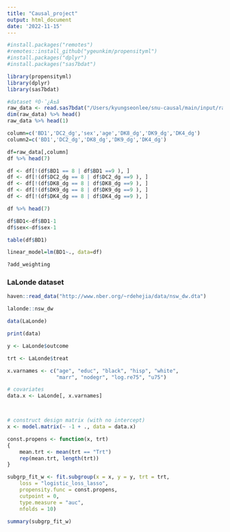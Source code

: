```yaml
---
title: "Causal_project"
output: html_document
date: '2022-11-15'
---
```


```r
#install.packages("remotes")
#remotes::install_github("ygeunkim/propensityml")
#install.packages("dplyr")
#install.packages("sas7bdat")

library(propensityml)
library(dplyr)
library(sas7bdat)

```

```r
#dataset ºÒ·¯¿À±â
raw_data <- read.sas7bdat("/Users/kyungseonlee/snu-causal/main/input/rawdata/HN20_ALL.sas7bdat")
dim(raw_data) %>% head()
raw_data %>% head(1)

```


```r
column=c('BD1','DC2_dg','sex','age','DK8_dg','DK9_dg','DK4_dg')
column2=c('BD1','DC2_dg','DK8_dg','DK9_dg','DK4_dg')

df=raw_data[,column]
df %>% head(7)

df <- df[!(df$BD1 == 8 | df$BD1 ==9 ), ]
df <- df[!(df$DC2_dg == 8 | df$DC2_dg ==9 ), ]
df <- df[!(df$DK8_dg == 8 | df$DK8_dg ==9 ), ]
df <- df[!(df$DK9_dg == 8 | df$DK9_dg ==9 ), ]
df <- df[!(df$DK4_dg == 8 | df$DK4_dg ==9 ), ]

df %>% head(7)
```


```r
df$BD1<-df$BD1-1
df$sex<-df$sex-1

table(df$BD1)
```
```r
linear_model=lm(BD1~., data=df)

?add_weighting
```

### LaLonde dataset
```r

haven::read_data("http://www.nber.org/~rdehejia/data/nsw_dw.dta")

lalonde::nsw_dw

data(LaLonde)

print(data)

y <- LaLonde$outcome

trt <- LaLonde$treat

x.varnames <- c("age", "educ", "black", "hisp", "white",
                "marr", "nodegr", "log.re75", "u75")

# covariates
data.x <- LaLonde[, x.varnames]



# construct design matrix (with no intercept)
x <- model.matrix(~ -1 + ., data = data.x)

const.propens <- function(x, trt)
{
    mean.trt <- mean(trt == "Trt")
    rep(mean.trt, length(trt))
}

subgrp_fit_w <- fit.subgroup(x = x, y = y, trt = trt,
    loss = "logistic_loss_lasso",
    propensity.func = const.propens,
    cutpoint = 0,
    type.measure = "auc",
    nfolds = 10)

summary(subgrp_fit_w)
```

